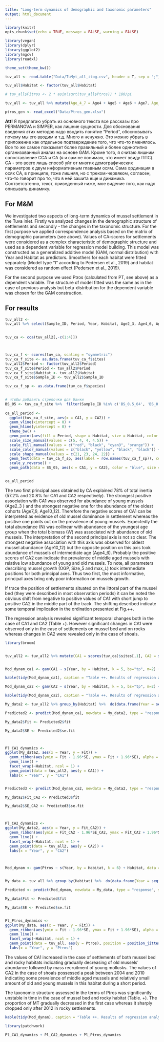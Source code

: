 ```yaml
---
title: "Long-term dynamics of demographic and taxonomic parameters"
output: html_document
---
```


```r
library(knitr)
opts_chunk$set(echo = TRUE, message = FALSE, warning = FALSE)

```


```r
library(vegan)
library(dplyr)
library(ggplot2)
library(mgcv)
library(readxl)

theme_set(theme_bw())

```



```r
tuv_all <- read.table("Data/TuMyt_all_itog.csv", header = T, sep = ";")

tuv_all$Habitat <- factor(tuv_all$Habitat)

# tuv_all$Fitros <- 2 * asin(sqrt(tuv_all$Ptros)) * 180/pi

tuv_all <- tuv_all %>% mutate(Age_4_7 = Age4 + Age5 + Age6 + Age7, Age_8_12 = Age8 + Age9 + Age10 + Age11 + Age12)

ptros_gen <- read_excel("Data/Ptros_gen.xlsx")

```



**Att!** Я предлагаю убрать из основного текста все рассказы про PERMANOVA и SIMPER, как лишние сущности. Для обоснования введения этих методов надо вводить понятие "Period", обосновывать почему мы его вводим и т.д. Много и ненужно. Это можно убрать в приложение как отдельное подтверждение того, что что-то пменялось. Все то же самое показывет более правильный и более одннотипно организованный анализ на основе GAM. Кроме того, я считаю лишним сопоставление CCA и СA (я и сам не понимаю, что имеет ввиду ППС). CA - это всего лишь способ уйт от многих демографических параметров к двум информативным главным осям. Сама ординация в осях CA, в принципе,  тоже лишняя, но с треком-червяком, согласен, что-то говорит про то, что в ней зашита еще и динамика. Соответсвтенно, текст, приведенный ниже, мое видение того, как надо описывать динамику. 


## For M&M

We investigated two aspects of long-term dynamics of mussel settlement in the Tuva inlet. Firstly we analyzed changes in the demographic structure of settlements and secondly - the changes in the taxonomic structure. For the first purpose we applied correspondence analysis based on the  matrix of demographic parameters (see above). Values of CA-scores for settlements were considered as a complex characteristic of demographic structure and  used as a dependent variable for regression model building. This model was constructed as a generalized additive model (GAM, normal distribution) with Year and Habitat as predictors. Smoothers for each habitat were fitted separately (Model type "I" according to Pedersen et al., 2019) and habitat was considered as random effect (Pedersen et al., 2019).

For the second purpose we used Ptros (calculated from PT, see above) as a dependent variable. The structure of model fitted was the same as in the case of previous analysis but beta-distribution for the dependent variable was chosen for the GAM construction.



## For results


```r

tuv_all2 <- 
tuv_all %>% select(Sample_ID, Period, Year, Habitat, Age2_3, Age4_6, Age7_9, Age10_12, N, W, OGP, max_L, size_5) %>% as.data.frame() %>% filter(complete.cases(.)) 
 

tuv_ca <- cca(tuv_all2[,-c(1:4)])



tuv_ca_f <- scores(tuv_ca, scaling = "symmetric")
tuv_ca_f_site <- as.data.frame(tuv_ca_f$sites)
tuv_all2$Period <- factor(tuv_all2$Period)
tuv_ca_f_site$Period <- tuv_all2$Period
tuv_ca_f_site$Habitat <- tuv_all2$Habitat
tuv_ca_f_site$Sample_ID <- tuv_all2$Sample_ID

tuv_ca_f_sp <- as.data.frame(tuv_ca_f$species)

 
# чтобы добавить стрелочки для банки
BS_05 <- tuv_ca_f_site %>%  filter(Sample_ID %in% c('BS_0.5_04', 'BS_0.5_09', 'BS_0.5_10', 'BS_0.5_12', "BS_0.5_18"))
 
ca_all_period <- 
  ggplot(tuv_ca_f_site, aes(x = CA1, y = CA2)) +  
  geom_vline(xintercept = 0) + 
  geom_hline(yintercept = 0) + 
  theme_bw() + 
  geom_point(aes(fill = Period, shape = Habitat, size = Habitat, color = Period)) +
  scale_size_manual(values = c(5, 4, 4, 4.5)) + 
  scale_fill_manual(values = c("red", "black", "cyan3", "orange")) +  
  scale_color_manual(values = c("black", "yellow", "black", "black")) + 
  scale_shape_manual(values = c(21, 23, 24, 22)) + 
  geom_text(data = tuv_ca_f_sp, aes(label = row.names(tuv_ca_f_sp)), color = "darkviolet", size = 3) +   theme(legend.position ="") +  
  scale_y_reverse() + 
  geom_path(data = BS_05, aes(x = CA1, y = CA2), color = "blue", size = 0.9, linetype = 3, arrow = arrow(type = "closed", angle = 7))
 
```


```r
ca_all_period
```


The two first principal axes obtained by CA explained 78% of total inertia (57.2% and 20.8% for CA1 and CA2 respectively). The strongest positive association with CA1 was observed for abundance of young mussels (Age2_3 ) and the strongest negative one for the abundance of the oldest cohorts (Age7_9, Age10_12). Therefore the negative scores of CA1 can be interpreted as evidence of old mussel dominance in settlement whereas the positive one points out on  the prevalence of young mussels. Expectedly the total abundance (N) was collinear with abundance of the youngest  age group when the total biomass (W) was associated with abundance of old mussels. The interpretation of the second principal axis is not so clear. The strongest negative association with this axis was observed for oldest mussel abundance (Age10_12) but the opposite position on this axis took abundance of mussels of intermediate age (Age4_6).  Probably the positive scores of CA2 can indicate the prevalence of middle aged mussels with relative low  abundance of young and old mussels. To note, all parameters describing mussel growth (OGP, Size_5 and max_L) took intermediate positions for both principal axes. Thus two first, the most informative, principal axes bring only poor information on mussels growth. 


If trace the position of settlements situated on the littoral part of the mussel bed (they were described in most observation periods) it can be noted the obvious shift from negative to positive values of CA1 with short jump to positive CA2 in the middle part of the track. The shifting described indicate some temporal implication in the ordination presented at Fig.++. 

The regression analysis revealed significant temporal changes both in the case of CA1 and CA2 (Table +). However significant changes in CA1 were observed only in the case of settlements on mussel bed and on rocks whereas changes in CA2 were revealed only in the case of shoals.    



```r
library(broom)


tuv_all2 <- tuv_all2 %>% mutate(CA1 = scores(tuv_ca)$sites[,1], CA2 = scores(tuv_ca)$sites[,2])


Mod_dynam_ca1 <- gam(CA1 ~ s(Year, by = Habitat, k = 5, bs="tp", m=2) + s(Habitat, bs="re", k=4), data = tuv_all2, method="REML") 

kable(tidy(Mod_dynam_ca1), caption = "Table ++. Results of regression analysis (GAM) of temporal changes of CA1 scores in different habitats.", digits = c(3, 1, 1, 2))

```


```r

Mod_dynam_ca2 <- gam(CA2 ~ s(Year, by = Habitat, k = 5, bs="tp", m=2) + s(Habitat, bs="re", k=4), data = tuv_all2, method="REML") 

kable(tidy(Mod_dynam_ca2), caption = "Table ++. Results of regression analysis (GAM) of temporal changes of CA2 scores in different habitats.", digits = c(3, 1, 1, 2) )

```


```r
My_data2 <- tuv_all2 %>% group_by(Habitat) %>%  do(data.frame(Year = seq(min(.$Year), max(.$Year))))

Predicted2 <- predict(Mod_dynam_ca1, newdata = My_data2, type = "response", se.fit = T)

My_data2$Fit <- Predicted2$fit 

My_data2$SE <- Predicted2$se.fit 



Pl_CA1_dynamics <- 
ggplot(My_data2, aes(x = Year, y = Fit)) + 
  geom_ribbon(aes(ymin = Fit - 1.96*SE, ymax = Fit + 1.96*SE), alpha = 0.2) +
  geom_line() +
  facet_wrap(~Habitat, ncol = 1) +
  geom_point(data = tuv_all2, aes(y = CA1)) + 
  labs(x = "Year", y = "CA1")


Predicted3 <- predict(Mod_dynam_ca2, newdata = My_data2, type = "response", se.fit = T)

My_data2$Fit_CA2 <- Predicted3$fit 

My_data2$SE_CA2 <- Predicted3$se.fit 



Pl_CA2_dynamics <- 
ggplot(My_data2, aes(x = Year, y = Fit_CA2)) + 
  geom_ribbon(aes(ymin = Fit_CA2 - 1.96*SE_CA2, ymax = Fit_CA2 + 1.96*SE_CA2), alpha = 0.2) +
  geom_line() +
  facet_wrap(~Habitat, ncol = 1) +
  geom_point(data = tuv_all2, aes(y = CA2)) + 
  labs(x = "Year", y = "CA2")




```

```r

Mod_dynam <- gam(Ptros ~ s(Year, by = Habitat, k = 6) + Habitat, data = tuv_all) 


My_data <- tuv_all %>% group_by(Habitat) %>%  do(data.frame(Year = seq(min(.$Year), max(.$Year)), N = mean(tuv_all$N)))

Predicted <- predict(Mod_dynam, newdata = My_data, type = "response", se.fit = T)

My_data$Fit <- Predicted$fit 

My_data$SE <- Predicted$se.fit 


Pl_Ptros_dynamics <- 
ggplot(My_data, aes(x = Year, y = Fit)) + 
  geom_ribbon(aes(ymin = Fit - 1.96*SE, ymax = Fit + 1.96*SE), alpha = 0.2) +
  geom_line() +
  facet_wrap(~Habitat, ncol = 1) +
  geom_point(data = tuv_all, aes(y = Ptros), position = position_jitter(width = 0.1)) +
  labs(x = "Year", y = "Ptros")

```

The values of CA1 increased in the case of settlements of both mussel bed and rocky habitats indicating gradually decreasing of old mussels' abundance followed by mass recruitment of young mollusks. The values of CA2 in the case of shoals possessed a peak between 2004 and 2010 indicating some prevalence of middle aged mussels and relatively small amount of old and young mussels in this habitat during a short period.

The taxonomic structure assessed in the terms of Ptros was significantly unstable in time in the case of mussel bed and rocky habitat (Table. +). The proportion of MT gradually decreased in the first case whereas it sharply dropped only after 2012 in rocky settlements. 


```r
kable(tidy(Mod_dynam), caption = "Table ++. Results of regression analysis (GAM) of temporal changes of Ptros in different habitats.", digits = c(3, 1, 1, 2) )

```





```r
library(patchwork)

Pl_CA1_dynamics + Pl_CA2_dynamics + Pl_Ptros_dynamics

```





